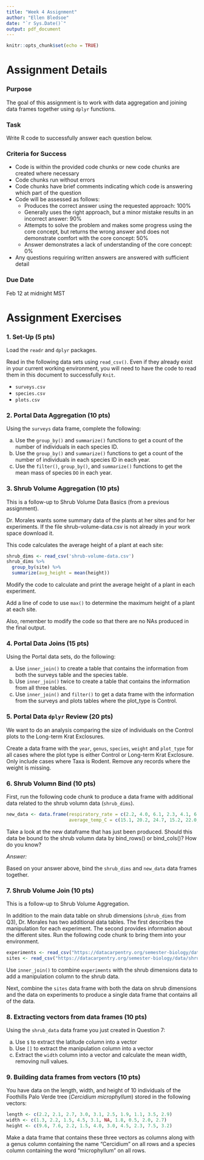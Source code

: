 ```yaml
---
title: "Week 4 Assignment"
author: "Ellen Bledsoe"
date: "`r Sys.Date()`"
output: pdf_document
---
```


```r
knitr::opts_chunk$set(echo = TRUE)
```

# Assignment Details

### Purpose

The goal of this assignment is to work with data aggregation and joining data frames together using `dplyr` functions.

### Task

Write R code to successfully answer each question below.

### Criteria for Success

-   Code is within the provided code chunks or new code chunks are created where necessary
-   Code chunks run without errors
-   Code chunks have brief comments indicating which code is answering which part of the question
-   Code will be assessed as follows:
    -   Produces the correct answer using the requested approach: 100%
    -   Generally uses the right approach, but a minor mistake results in an incorrect answer: 90%
    -   Attempts to solve the problem and makes some progress using the core concept, but returns the wrong answer and does not demonstrate comfort with the core concept: 50%
    -   Answer demonstrates a lack of understanding of the core concept: 0%
-   Any questions requiring written answers are answered with sufficient detail

### Due Date

Feb 12 at midnight MST

# Assignment Exercises

### 1. Set-Up (5 pts)

Load the `readr` and `dplyr` packages.

Read in the following data sets using `read_csv()`. Even if they already exist in your current working environment, you will need to have the code to read them in this document to successfully `Knit`.

-   `surveys.csv`
-   `species.csv`
-   `plots.csv`

### 2. Portal Data Aggregation (10 pts)

Using the `surveys` data frame, complete the following:

a.  Use the `group_by()` and `summarize()` functions to get a count of the number of individuals in each species ID.
b.  Use the `group_by()` and `summarize()` functions to get a count of the number of individuals in each species ID in each year.
c.  Use the `filter()`, `group_by()`, and `summarize()` functions to get the mean mass of species `DO` in each year.

### 3. Shrub Volume Aggregation (10 pts)

This is a follow-up to Shrub Volume Data Basics (from a previous assignment).

Dr. Morales wants some summary data of the plants at her sites and for her experiments. If the file shrub-volume-data.csv is not already in your work space download it.

This code calculates the average height of a plant at each site:

```r
shrub_dims <- read_csv('shrub-volume-data.csv')
shrub_dims %>% 
  group_by(site) %>% 
  summarize(avg_height = mean(height))
```

Modify the code to calculate and print the average height of a plant in each experiment.

Add a line of code to use `max()` to determine the maximum height of a plant at each site.

Also, remember to modify the code so that there are no NAs produced in the final output.

### 4. Portal Data Joins (15 pts)

Using the Portal data sets, do the following:

a.  Use `inner_join()` to create a table that contains the information from both the surveys table and the species table.
b.  Use `inner_join()` twice to create a table that contains the information from all three tables.
c.  Use `inner_join()` and `filter()` to get a data frame with the information from the surveys and plots tables where the plot_type is Control.

### 5. Portal Data `dplyr` Review (20 pts)

We want to do an analysis comparing the size of individuals on the Control plots to the Long-term Krat Exclosures.

Create a data frame with the `year`, `genus`, `species`, `weight` and `plot_type` for all cases where the plot type is either Control or Long-term Krat Exclosure. Only include cases where Taxa is Rodent. Remove any records where the weight is missing.

### 6. Shrub Volumn Bind (10 pts)

First, run the following code chunk to produce a data frame with additional data related to the shrub volumn data (`shrub_dims`).
```r
new_data <- data.frame(respiratory_rate = c(2.2, 4.0, 6.1, 2.3, 4.1, 6.2, 1.8, 3.5, 5.7, 1.9, 3.5, 5.8, 2.0, 4.7, 6.2),
                       average_temp_C = c(15.1, 20.2, 24.7, 15.2, 22.0, 25.1, 14.2, 19.0, 23.6, 14.9, 20.3, 24.1, 19.2, 22.7, 25.0))

```

Take a look at the new dataframe that has just been produced. Should this data be bound to the shrub volumn data by bind_rows() or bind_cols()? How do you know?

_Answer:_

Based on your answer above, bind the `shrub_dims` and `new_data` data frames together.

### 7. Shrub Volume Join (10 pts)

This is a follow-up to Shrub Volume Aggregation.

In addition to the main data table on shrub dimensions (`shrub_dims` from Q3), Dr. Morales has two additional data tables. The first describes the manipulation for each experiment. The second provides information about the different sites. Run the following code chunk to bring them into your environment.

```r
experiments <- read_csv("https://datacarpentry.org/semester-biology/data/shrub-volume-experiments.csv")
sites <- read_csv("https://datacarpentry.org/semester-biology/data/shrub-volume-sites.csv")
```

Use `inner_join()` to combine `experiments` with the shrub dimensions data to add a manipulation column to the shrub data.

Next, combine the `sites` data frame with both the data on shrub dimensions and the data on experiments to produce a single data frame that contains all of the data.

### 8. Extracting vectors from data frames (10 pts)

Using the `shrub_data` data frame you just created in Question 7:

a.  Use `$` to extract the latitude column into a vector
b.  Use `[]` to extract the manipulation column into a vector
c.  Extract the `width` column into a vector and calculate the mean width, removing null values.


### 9. Building data frames from vectors (10 pts)

You have data on the length, width, and height of 10 individuals of the Foothills Palo Verde tree (*Cercidium microphyllum*) stored in the following vectors:

```r
length <- c(2.2, 2.1, 2.7, 3.0, 3.1, 2.5, 1.9, 1.1, 3.5, 2.9)
width <- c(1.3, 2.2, 1.5, 4.5, 3.1, NA, 1.8, 0.5, 2.0, 2.7)
height <- c(9.6, 7.6, 2.2, 1.5, 4.0, 3.0, 4.5, 2.3, 7.5, 3.2)
```

Make a data frame that contains these three vectors as columns along with a genus column containing the name "Cercidium" on all rows and a species column containing the word "microphyllum" on all rows.
